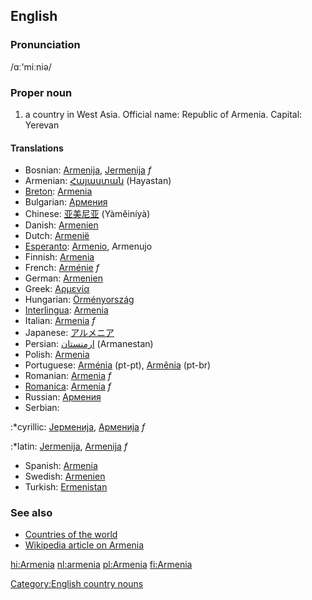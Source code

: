 {{wikipedia}}
==English==
===Pronunciation===
/&#593;ː'miːniə/
===Proper noun===
# a country in West Asia. Official name: Republic of Armenia. Capital: Yerevan

====Translations====
*Bosnian: [[Armenija]], [[Jermenija]] ''f''
*Armenian: [[Հայաստան]] (Hayastan)
*[[Breton]]: [[Armenia]]
*Bulgarian: [[Армения]]
*Chinese: [[亚美尼亚]] (Yàměiníyà)
*Danish: [[Armenien]]
*Dutch: [[Armenië]]
*[[Esperanto]]: [[Armenio]], Armenujo
*Finnish: [[Armenia]]
*French: [[Arménie]] ''f''
*German: [[Armenien]]
*Greek: [[Αρμενία]]
*Hungarian: [[Örményország]]
*[[Interlingua]]: [[Armenia]]
*Italian: [[Armenia]] ''f''
*Japanese: [[アルメニア]]
*Persian: [[ارمنستان]] (Armanestan)
*Polish: [[Armenia]]
*Portuguese: [[Arménia]] (pt-pt), [[Armênia]] (pt-br)
*Romanian: [[Armenia]] ''f''
*[[Romanica]]: [[Armenia]] ''f''
*Russian: [[Армения]]
*Serbian:
:*cyrillic: [[Јерменија]], [[Арменија]] ''f''
:*latin: [[Jermenija]], [[Armenija]] ''f''
*Spanish: [[Armenia]]
*Swedish: [[Armenien]]
*Turkish: [[Ermenistan]]

===See also===
*[[Countries of the world]]
*[[w:Armenia|Wikipedia article on Armenia]]
[[Category:English country nouns]]

[[hi:Armenia]]
[[nl:armenia]]
[[pl:Armenia]]
[[fi:Armenia]]